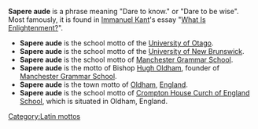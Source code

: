 '''Sapere aude''' is a phrase meaning "Dare to know." or "Dare to be wise". Most famously, it is found in [[Immanuel Kant]]'s essay "[[What Is Enlightenment?]]".

*'''Sapere aude''' is the school motto of the [[University of Otago]].
*'''Sapere aude''' is the school motto of the [[University of New Brunswick]].
*'''Sapere aude''' is the school motto of [[Manchester Grammar School]].
*'''Sapere aude''' is the motto of Bishop [[Hugh Oldham]], founder of [[Manchester Grammar School]].
*'''Sapere aude''' is the town motto of [[Oldham]], [[England]].
*'''Sapere aude''' is the school motto of [[Crompton House Curch of England School]], which is situated in Oldham, England.

[[Category:Latin mottos]]

{{disambig}}